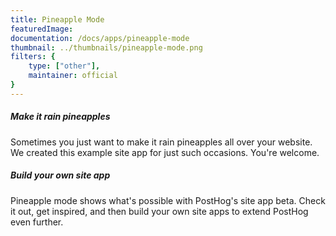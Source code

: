 ```yaml
---
title: Pineapple Mode
featuredImage: 
documentation: /docs/apps/pineapple-mode
thumbnail: ../thumbnails/pineapple-mode.png
filters: {
    type: ["other"],
    maintainer: official
}
---
```


<Section
    divider={false}
    title="Some people just want to watch the world burn. Invariably, those people are fans of putting pineapple on pizza. And on websites."
    size="full"
    cols={2}
>
    <div>
        <h5>Make it rain pineapples</h5>
        <p>Sometimes you just want to make it rain pineapples all over your website. We created this example site app for just such occasions. You're welcome.</p>
    </div>
    <div>
        <h5>Build your own site app</h5>
        <p>Pineapple mode shows what's possible with PostHog's site app beta. Check it out, get inspired, and then build your own site apps to extend PostHog even further.</p>
    </div>
</Section>

<TutorialsSlider topic="site-apps" />

<Documentation />
